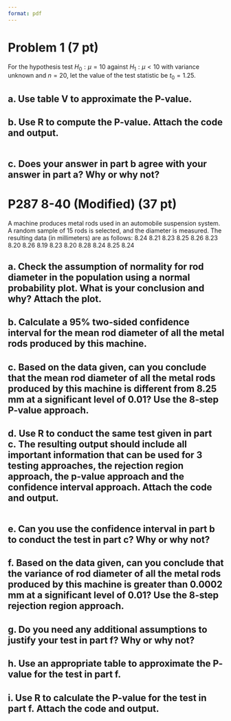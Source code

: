 ```yaml
---
format: pdf
---
```


# Problem 1 (7 pt)
For the hypothesis test $H_0: \mu = 10$ against $H_1: \mu < 10$ with variance unknown and $n = 20$, let the value of the test statistic be $t_0 = 1.25$.

## a. Use table V to approximate the P-value.

>

## b. Use R to compute the P-value. Attach the code and output.

```r

```

## c. Does your answer in part b agree with your answer in part a? Why or why not?

>

# P287 8-40 (Modified) (37 pt)
A machine produces metal rods used in an automobile suspension system. A random sample of 15 rods is selected, and the diameter is measured. The resulting data (in millimeters) are as follows: 8.24 8.21 8.23 8.25 8.26 8.23 8.20 8.26 8.19 8.23 8.20 8.28 8.24 8.25 8.24

## a. Check the assumption of normality for rod diameter in the population using a normal probability plot. What is your conclusion and why? Attach the plot.

>

## b. Calculate a 95% two-sided confidence interval for the mean rod diameter of all the metal rods produced by this machine. 

>

## c. Based on the data given, can you conclude that the mean rod diameter of all the metal rods produced by this machine is different from 8.25 mm at a significant level of 0.01? Use the 8-step P-value approach.

>

## d. Use R to conduct the same test given in part c. The resulting output should include all important information that can be used for 3 testing approaches, the rejection region approach, the p-value approach and the confidence interval approach. Attach the code and output.

```r

```

## e. Can you use the confidence interval in part b to conduct the test in part c? Why or why not?

>

## f. Based on the data given, can you conclude that the variance of rod diameter of all the metal rods produced by this machine is greater than 0.0002 mm at a significant level of 0.01? Use the 8-step rejection region approach.

>

## g. Do you need any additional assumptions to justify your test in part f? Why or why not?

>

## h. Use an appropriate table to approximate the P- value for the test in part f.

>

## i. Use R to calculate the P-value for the test in part f. Attach the code and output.
```r

```

